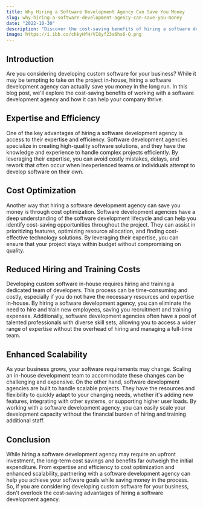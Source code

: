 ```yaml
---
title: Why Hiring a Software Development Agency Can Save You Money
slug: why-hiring-a-software-development-agency-can-save-you-money
date: "2022-10-30"
description: "Discover the cost-saving benefits of hiring a software development agency for your business."
image: https://i.ibb.co/chkyHfH/VI8yf23a6hs6-Q.png
---
```


## Introduction

Are you considering developing custom software for your business? While it may be tempting to take on the project in-house, hiring a software development agency can actually save you money in the long run. In this blog post, we'll explore the cost-saving benefits of working with a software development agency and how it can help your company thrive.

## Expertise and Efficiency

One of the key advantages of hiring a software development agency is access to their expertise and efficiency. Software development agencies specialize in creating high-quality software solutions, and they have the knowledge and experience to handle complex projects efficiently. By leveraging their expertise, you can avoid costly mistakes, delays, and rework that often occur when inexperienced teams or individuals attempt to develop software on their own.

## Cost Optimization

Another way that hiring a software development agency can save you money is through cost optimization. Software development agencies have a deep understanding of the software development lifecycle and can help you identify cost-saving opportunities throughout the project. They can assist in prioritizing features, optimizing resource allocation, and finding cost-effective technology solutions. By leveraging their expertise, you can ensure that your project stays within budget without compromising on quality.

## Reduced Hiring and Training Costs

Developing custom software in-house requires hiring and training a dedicated team of developers. This process can be time-consuming and costly, especially if you do not have the necessary resources and expertise in-house. By hiring a software development agency, you can eliminate the need to hire and train new employees, saving you recruitment and training expenses. Additionally, software development agencies often have a pool of talented professionals with diverse skill sets, allowing you to access a wider range of expertise without the overhead of hiring and managing a full-time team.

## Enhanced Scalability

As your business grows, your software requirements may change. Scaling an in-house development team to accommodate these changes can be challenging and expensive. On the other hand, software development agencies are built to handle scalable projects. They have the resources and flexibility to quickly adapt to your changing needs, whether it's adding new features, integrating with other systems, or supporting higher user loads. By working with a software development agency, you can easily scale your development capacity without the financial burden of hiring and training additional staff.

## Conclusion

While hiring a software development agency may require an upfront investment, the long-term cost savings and benefits far outweigh the initial expenditure. From expertise and efficiency to cost optimization and enhanced scalability, partnering with a software development agency can help you achieve your software goals while saving money in the process. So, if you are considering developing custom software for your business, don't overlook the cost-saving advantages of hiring a software development agency.